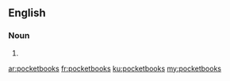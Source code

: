 ==English==

===Noun===
{{head|en|plural}}

# {{plural of|pocketbook|lang=en|nocat=1}}

[[ar:pocketbooks]]
[[fr:pocketbooks]]
[[ku:pocketbooks]]
[[my:pocketbooks]]
